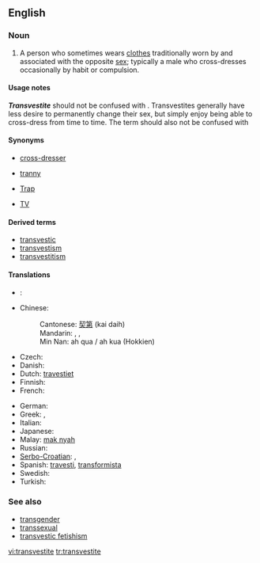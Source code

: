 ==English==
{{wikipedia}}

===Noun===
{{en-noun}}

# A person who sometimes wears [[clothes]] traditionally worn by and associated with the opposite [[sex]]; typically a male who cross-dresses occasionally by habit or compulsion.

====Usage notes====
'''''Transvestite''''' should not be confused with {{term|transsexual||someone who lives as the sex opposite that of his or her birth}}. Transvestites generally have less desire to permanently change their sex, but simply enjoy being able to cross-dress from time to time.  The term should also not be confused with {{term|drag queen||A male who wears women’s clothing for public performance}}

====Synonyms====
* [[cross-dresser]]
* {{qualifier|pejorative}} [[tranny]]
* {{qualifier|slang|pejorative}} [[Trap]]
* [[TV]]

====Derived terms====
* [[transvestic]]
* [[transvestism]]
* [[transvestitism]]

====Translations====
{{trans-top|cross-dresser}}
* {{trreq|Arabic}}:
* Chinese:
*: Cantonese: [[契第]] (kai daih)
*: Mandarin: {{t|zh|易裝癖|sc=Hani}},  {{t|zh|易装癖|tr=yìzhūangpì|sc=Hani}},  {{t|zh|人妖|tr=rényāo|sc=Hani}}
*: Min Nan: ah qua / ah kua (Hokkien)
* Czech: {{t-|cs|transvestita|m}}
* Danish: {{t-|da|transvestit}}
* Dutch: [[travestiet]]
* Finnish: {{t+|fi|transvestiitti}}
* French: {{t+|fr|travesti}}
{{trans-mid}}
* German: {{t-|de|Transvestit}}
* Greek: {{t|el|παρενδυσιομανής|m|tr=parendisiomanís|sc=Grek}}, {{qualifier|colloquial}} {{t|el|τραβεστί|n|tr=travestí|sc=Grek}}
* Italian: {{t+|it|travestito}}
* Japanese: {{t|ja|異性装者|tr=いせいそうしゃ, iseisōsha|sc=Jpan}}
* Malay: [[mak nyah]]
* Russian: {{t+|ru|трансвестит|m|tr=transvestít|sc=Cyrl}}
* [[Serbo-Croatian]]: {{t|sh|трансвестит|m|sc=Cyrl}},  {{t|sh|transvestit|m}}
* Spanish: [[travesti]], [[transformista]] {{italbrac|Venezuela}}
* Swedish: {{t-|sv|transvestit|c}}
* Turkish: {{t+|tr|travesti}}
{{trans-bottom}}

===See also===
* [[transgender]]
* [[transsexual]]
* [[transvestic fetishism]]

[[vi:transvestite]]
[[tr:transvestite]]